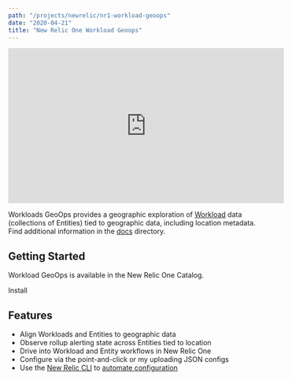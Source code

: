 ```yaml
---
path: "/projects/newrelic/nr1-workload-geoops"
date: "2020-04-21"
title: "New Relic One Workload Geoops"
---
```


<!-- Imports must occur at the top of the file -->

<iframe width="560" height="315" src="https://www.youtube.com/embed/fh0C553kA3c" frameborder="0" allow="accelerometer; autoplay; encrypted-media; gyroscope; picture-in-picture" allowfullscreen></iframe>

Workloads GeoOps provides a geographic exploration of [Workload](https://docs.newrelic.com/docs/new-relic-one/use-new-relic-one/core-concepts/new-relic-one-workloads-isolate-resolve-incidents-faster) data (collections of Entities) tied to geographic data, including location metadata. Find additional information in the [docs](https://github.com/newrelic/nr1-workload-geoops/blob/master/docs/documentation.md) directory.

## Getting Started

Workload GeoOps is available in the New Relic One Catalog.

<Link to="https://one.newrelic.com/launcher/nr1-catalog.launcher">Install</Link>

## Features

- Align Workloads and Entities to geographic data
- Observe rollup alerting state across Entities tied to location
- Drive into Workload and Entity workflows in New Relic One
- Configure via the point-and-click or my uploading JSON configs
- Use the [New Relic CLI](https://github.com/newrelic/newrelic-cli) to [automate configuration](https://github.com/newrelic/nr1-workload-geoops/blob/master/docs/AUTOMATION.md)